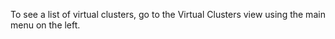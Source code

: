 

To see a list of virtual clusters, go to the <NavStep>Virtual Clusters</NavStep> view using the main menu on the left.